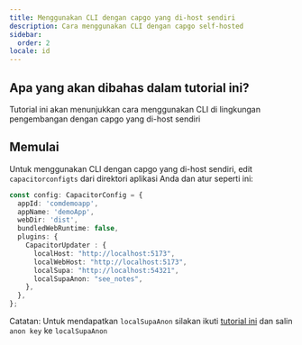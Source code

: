 ```yaml
---
title: Menggunakan CLI dengan capgo yang di-host sendiri
description: Cara menggunakan CLI dengan capgo self-hosted
sidebar:
  order: 2
locale: id
---
```


## Apa yang akan dibahas dalam tutorial ini?

Tutorial ini akan menunjukkan cara menggunakan CLI di lingkungan pengembangan dengan capgo yang di-host sendiri

## Memulai

Untuk menggunakan CLI dengan capgo yang di-host sendiri, edit `capacitorconfigts` dari direktori aplikasi Anda dan atur seperti ini:

```ts
const config: CapacitorConfig = {
  appId: 'comdemoapp',
  appName: 'demoApp',
  webDir: 'dist',
  bundledWebRuntime: false,
  plugins: {
    CapacitorUpdater : {
      localHost: "http://localhost:5173",
      localWebHost: "http://localhost:5173",
      localSupa: "http://localhost:54321",
      localSupaAnon: "see_notes",
    },
  },
};
```

Catatan: Untuk mendapatkan `localSupaAnon` silakan ikuti [tutorial ini](/docs/plugin/self-hosted/local-dev/getting-started/) dan salin `anon key` ke `localSupaAnon`